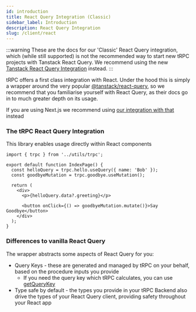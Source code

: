 ```yaml
---
id: introduction
title: React Query Integration (Classic)
sidebar_label: Introduction
description: React Query Integration
slug: /client/react
---
```


:::warning
These are the docs for our 'Classic' React Query integration, which (while still supported) is not the recommended way to start new tRPC projects with Tanstack React Query. We recommend using the new [Tanstack React Query Integration](/docs/client/tanstack-react-query/introduction) instead.
:::

tRPC offers a first class integration with React. Under the hood this is simply a wrapper around the very popular [@tanstack/react-query](https://tanstack.com/query/latest), so we recommend that you familiarise yourself with React Query, as their docs go in to much greater depth on its usage.

If you are using Next.js we recommend using [our integration with that](../nextjs/introduction.mdx) instead

### The tRPC React Query Integration

This library enables usage directly within React components

```tsx title='pages/IndexPage.tsx'
import { trpc } from '../utils/trpc';

export default function IndexPage() {
  const helloQuery = trpc.hello.useQuery({ name: 'Bob' });
  const goodbyeMutation = trpc.goodbye.useMutation();

  return (
    <div>
      <p>{helloQuery.data?.greeting}</p>

      <button onClick={() => goodbyeMutation.mutate()}>Say Goodbye</button>
    </div>
  );
}
```

### Differences to vanilla React Query

The wrapper abstracts some aspects of React Query for you:

- Query Keys - these are generated and managed by tRPC on your behalf, based on the procedure inputs you provide
  - If you need the query key which tRPC calculates, you can use [getQueryKey](/docs/client/react/getQueryKey)
- Type safe by default - the types you provide in your tRPC Backend also drive the types of your React Query client, providing safety throughout your React app
